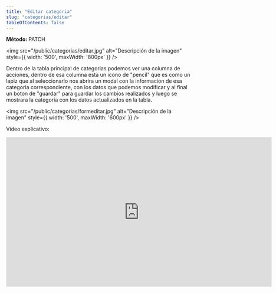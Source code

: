 ```yaml
---
title: "Editar categoria"
slug: "categorias/editar"
tableOfContents: false
---
```


<p>
  <strong>Método: </strong>
  <span class="sl-badge note small astro-avdet4wd">PATCH</span>
</p>

<Tabs>
  <TabItem label="Endpoint">
    <ApiEndpoint url={`/bodega/categorias`}/>
  </TabItem>
</Tabs>

<img src="/public/categorias/editar.jpg" alt="Descripción de la imagen" style={{ width: '500', maxWidth: '800px' }} />

Dentro de la tabla principal de categorias podemos ver una columna de acciones, dentro de esa columna esta un icono de "pencil"
que es como un lapiz que al seleccionarlo nos abrira un modal con la informacion de esa categoria correspondiente, con los datos
que podemos modificar y al final un boton de "guardar" para guardar los cambios realizados y luego se mostrara la
categoria con los datos actualizados en la tabla.

<img src="/public/categorias/formeditar.jpg" alt="Descripción de la imagen" style={{ width: '500', maxWidth: '600px' }} />

Video explicativo: 

<div style={{ display: "flex", justifyContent: "center" }}>
  <iframe
    width="720"
    height="405"
    src="https://www.youtube.com/embed/k8eR9doTELo"
    title="Tutorial"
    frameBorder="0"
    allow="accelerometer; autoplay; clipboard-write; encrypted-media; gyroscope; picture-in-picture"
    allowFullScreen
  ></iframe>
</div>
